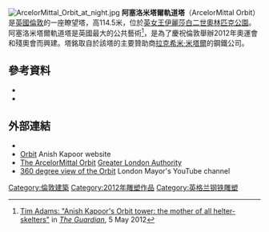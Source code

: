 [[File:ArcelorMittal_Orbit_at_night.jpg|thumb]]
'''阿塞洛米塔爾軌道塔'''（ArcelorMittal Orbit）是[[英國|英國]][[倫敦|倫敦]]的一座瞭望塔，高114.5米，位於[[英女王伊麗莎白二世奧林匹克公園|英女王伊麗莎白二世奧林匹克公園]]。阿塞洛米塔爾軌道塔是英國最大的公共藝術<ref>[http://www.guardian.co.uk/artanddesign/2012/may/06/olympics-orbit-anish-kapoor?INTCMP=ILCNETTXT3487 Tim Adams: "Anish Kapoor's Orbit tower: the mother of all helter-skelters"] {{Wayback|url=http://www.guardian.co.uk/artanddesign/2012/may/06/olympics-orbit-anish-kapoor?INTCMP=ILCNETTXT3487 |date=20120802063220 }} in ''[[The_Guardian|The Guardian]]'', 5 May 2012</ref>，是為了慶祝倫敦舉辦2012年奧運會和殘奧會而興建。塔銘取自於該塔的主要贊助商[[拉克希米·米塔爾|拉克希米·米塔爾]]的鋼鐵公司。
==參考資料==
*{{Cite web
 |url         = http://www.london.gov.uk/sites/default/files/Mittal%20brochure.pdf
 |title       = ArcelorMittal Orbit
 |publisher   = Mayor of London
 |work        = london.gov.uk > Art & Culture > London 2012 > The ArcelorMittal Orbit > Download a detailed overview
 |format      = pdf
 |pages       = 15
 |date        = n.d.
 |accessdate  = 13 April 2010
 |archiveurl  = https://www.webcitation.org/5oy0TSuzV?url=http://www.london.gov.uk/sites/default/files/Mittal%20brochure.pdf
 |archivedate = 2010-04-13
 |dead-url    = yes
}}
*{{Cite news
|url=http://www.bbc.co.uk/news/uk-england-london-12584721
|title=London 2012: Anish Kapoor Orbit tower takes shape
|work=BBC News
|date=25 February 2011
|accessdate=2016-05-06
|archive-date=2021-05-16
|archive-url=https://web.archive.org/web/20210516171557/https://www.bbc.co.uk/news/uk-england-london-12584721
|dead-url=no
}}
==外部連結==
{{Commons category|ArcelorMittal Orbit}}
*{{official website|http://www.arcelormittalorbit.com/}}
* [http://www.anishkapoor.com/332/Orbit.html Orbit] {{Wayback|url=http://www.anishkapoor.com/332/Orbit.html |date=20150906183545 }} Anish Kapoor website
* [https://web.archive.org/web/20100825234334/http://www.london.gov.uk/priorities/art-culture/culture-2012/arcelormittal-orbit The ArcelorMittal Orbit] [[Greater_London_Authority|Greater London Authority]]
* [https://www.youtube.com/watch?v=aV_h2YUJCQw&feature=player_embedded 360 degree view of the Orbit] {{Wayback|url=https://www.youtube.com/watch?v=aV_h2YUJCQw&feature=player_embedded |date=20190713083453 }} London Mayor's YouTube channel
[[Category:倫敦建築|Category:倫敦建築]]
[[Category:2012年雕塑作品|Category:2012年雕塑作品]]
[[Category:英格兰钢铁雕塑|Category:英格兰钢铁雕塑]]